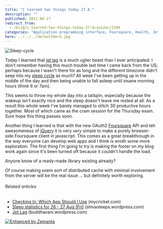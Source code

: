 ```yaml
---
title: "I learned two things today 27.8."
description: ""
published: 2011-08-27
redirect_from:
  - /blog/i-learned-two-things-today-27-8/swizec/2294
categories: "Application programming interface, Foursquare, Health, Jet lag, Learning, Personal, Recreation, travel"
hero: ../../../defaultHero.jpg
---
```


![Sleep-cycle](https://swizec.com/wp-content/uploads/2011/08/Sleep-cycle1.gif "Sleep-cycle")

Today I learned that [jet lag](http://en.wikipedia.org/wiki/Jet_lag "Jet lag") is a much uglier beast than I ever anticipated. I don't remember having this much trouble last time I came back from the US; perhaps because I wasn't there for as long and the different timezone didn't seep into my [sleep cycle](http://en.wikipedia.org/wiki/Circadian_rhythm "Circadian rhythm") as much? All week I've been getting up in the middle of the day and then being unable to fall asleep until insane morning hours (think 6 or 7am).

This seems to throw my whole day into a tailspin, especially because the wakeup isn't exactly nice and the sleep doesn't leave me rested at all. As a result this whole week I've barely managed to stitch 30 productive hours together. Most of which came as the cram session for the Thursday exam. Sure hope this thing passes soon.

Another thing I learned is that with the new OAuth2 [Foursquare](http://www.foursquare.com/ "Foursquare") API and teh awesomeness of [jQuery](http://jquery.com/ "JQuery") it is very _very_ simple to make a purely browser-side Foursquare client in javascript. This comes as a great breakthrough in the way everyone can develop web apps and I think is wroth some more exploration. The first thing I'm going to try is making the footer on my blog work again since it's been turned off because it couldn't handle the load.

Anyone know of a ready-made library existing already?

Of course making soem sort of distributed cache with minimal involvement from the server will be the real issue ... but definitely worth exploring.

###### Related articles

- [Checking In: Which App Should I Use](http://www.mycricket.com/community/cell-phone-info/checking-which-app-should-i-use) (mycricket.com)
- [Sleep statistics for 26 - 27 Aug (Fri)](http://shivasleeps.wordpress.com/2011/08/27/sleep-statistics-for-26-27-aug-fri/) (shivasleeps.wordpress.com)
- [Jet Lag](http://buddhavani.wordpress.com/2011/07/23/jet-lag/) (buddhavani.wordpress.com)

[![Enhanced by Zemanta](https://img.zemanta.com/zemified_e.png?x-id=416ae825-a3af-4821-bd55-6ee9053854d3)](http://www.zemanta.com/ "Enhanced by Zemanta")
